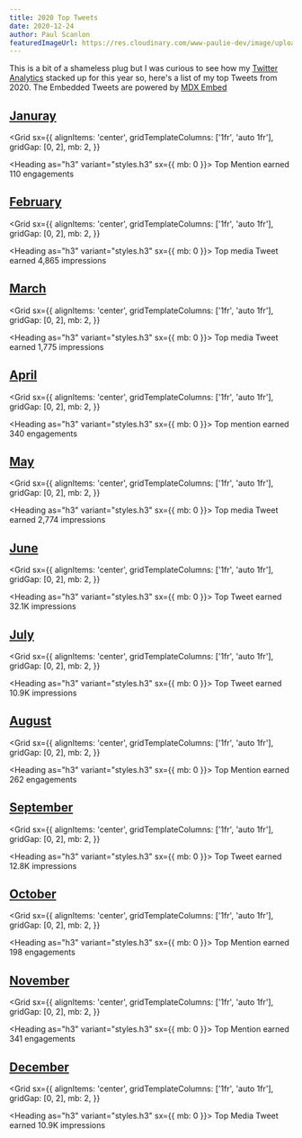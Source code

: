 ```yaml
---
title: 2020 Top Tweets
date: 2020-12-24
author: Paul Scanlon
featuredImageUrl: https://res.cloudinary.com/www-paulie-dev/image/upload/v1608796591/paulie.dev/2020/12/2020-top-tweets_hdbguj.jpg
---
```


This is a bit of a shameless plug but I was curious to see how my [Twitter Analytics](https://analytics.twitter.com/)
stacked up for this year so, here's a list of my top Tweets from 2020. The Embedded Tweets are powered by
[MDX Embed](https://mdx-embed.com/)

## [Januray](#januray)

<Grid
  sx={{
    alignItems: 'center',
    gridTemplateColumns: ['1fr', 'auto 1fr'],
    gridGap: [0, 2],
    mb: 2,
  }}
>
  <Heading as="h3" variant="styles.h3" sx={{ mb: 0 }}>
    Top Mention
  </Heading>
  <Text>earned 110 engagements</Text>
</Grid>

<Tweet tweetLink="leeerob/status/1215004086350811136" />

<Divider />

## [February](#february)

<Grid
  sx={{
    alignItems: 'center',
    gridTemplateColumns: ['1fr', 'auto 1fr'],
    gridGap: [0, 2],
    mb: 2,
  }}
>
  <Heading as="h3" variant="styles.h3" sx={{ mb: 0 }}>
    Top media Tweet
  </Heading>
  <Text>earned 4,865 impressions</Text>
</Grid>

<Tweet tweetLink="PaulieScanlon/status/1232993668690259968" />

<Divider />

## [March](#march)

<Grid
  sx={{
    alignItems: 'center',
    gridTemplateColumns: ['1fr', 'auto 1fr'],
    gridGap: [0, 2],
    mb: 2,
  }}
>
  <Heading as="h3" variant="styles.h3" sx={{ mb: 0 }}>
    Top media Tweet
  </Heading>
  <Text>earned 1,775 impressions</Text>
</Grid>

<Tweet tweetLink="PaulieScanlon/status/1234067722704760832" />

<Divider />

## [April](#april)

<Grid
  sx={{
    alignItems: 'center',
    gridTemplateColumns: ['1fr', 'auto 1fr'],
    gridGap: [0, 2],
    mb: 2,
  }}
>
  <Heading as="h3" variant="styles.h3" sx={{ mb: 0 }}>
    Top mention
  </Heading>
  <Text>earned 340 engagements</Text>
</Grid>

<Tweet tweetLink="GatsbyJS/status/1252612165632249860" />

<Divider />

## [May](#may)

<Grid
  sx={{
    alignItems: 'center',
    gridTemplateColumns: ['1fr', 'auto 1fr'],
    gridGap: [0, 2],
    mb: 2,
  }}
>
  <Heading as="h3" variant="styles.h3" sx={{ mb: 0 }}>
    Top media Tweet
  </Heading>
  <Text>earned 2,774 impressions</Text>
</Grid>

<Tweet tweetLink="PaulieScanlon/status/1277878622011961345" />

<Divider />

## [June](#june)

<Grid
  sx={{
    alignItems: 'center',
    gridTemplateColumns: ['1fr', 'auto 1fr'],
    gridGap: [0, 2],
    mb: 2,
  }}
>
  <Heading as="h3" variant="styles.h3" sx={{ mb: 0 }}>
    Top Tweet
  </Heading>
  <Text>earned 32.1K impressions</Text>
</Grid>

<Tweet tweetLink="PaulieScanlon/status/1273643106928394245" />

<Divider />

## [July](#july)

<Grid
  sx={{
    alignItems: 'center',
    gridTemplateColumns: ['1fr', 'auto 1fr'],
    gridGap: [0, 2],
    mb: 2,
  }}
>
  <Heading as="h3" variant="styles.h3" sx={{ mb: 0 }}>
    Top Tweet
  </Heading>
  <Text>earned 10.9K impressions</Text>
</Grid>

<Tweet tweetLink="PaulieScanlon/status/1296029204186828801" />

<Divider />

## [August](#august)

<Grid
  sx={{
    alignItems: 'center',
    gridTemplateColumns: ['1fr', 'auto 1fr'],
    gridGap: [0, 2],
    mb: 2,
  }}
>
  <Heading as="h3" variant="styles.h3" sx={{ mb: 0 }}>
    Top Mention
  </Heading>
  <Text>earned 262 engagements</Text>
</Grid>

<Tweet tweetLink="GatsbyJS/status/1300848441002733570" />

<Divider />

## [September](#september)

<Grid
  sx={{
    alignItems: 'center',
    gridTemplateColumns: ['1fr', 'auto 1fr'],
    gridGap: [0, 2],
    mb: 2,
  }}
>
  <Heading as="h3" variant="styles.h3" sx={{ mb: 0 }}>
    Top Tweet
  </Heading>
  <Text>earned 12.8K impressions</Text>
</Grid>

<Tweet tweetLink="PaulieScanlon/status/1301223086214262784" />

<Divider />

## [October](#october)

<Grid
  sx={{
    alignItems: 'center',
    gridTemplateColumns: ['1fr', 'auto 1fr'],
    gridGap: [0, 2],
    mb: 2,
  }}
>
  <Heading as="h3" variant="styles.h3" sx={{ mb: 0 }}>
    Top Mention
  </Heading>
  <Text>earned 198 engagements</Text>
</Grid>

<Tweet tweetLink="GatsbyJS/status/1316395674804592644" />

<Divider />

## [November](#november)

<Grid
  sx={{
    alignItems: 'center',
    gridTemplateColumns: ['1fr', 'auto 1fr'],
    gridGap: [0, 2],
    mb: 2,
  }}
>
  <Heading as="h3" variant="styles.h3" sx={{ mb: 0 }}>
    Top Mention
  </Heading>
  <Text>earned 341 engagements</Text>
</Grid>

<Tweet tweetLink="Netlify/status/1331599033073340416" />

<Divider />

## [December](#december)

<Grid
  sx={{
    alignItems: 'center',
    gridTemplateColumns: ['1fr', 'auto 1fr'],
    gridGap: [0, 2],
    mb: 2,
  }}
>
  <Heading as="h3" variant="styles.h3" sx={{ mb: 0 }}>
    Top Media Tweet
  </Heading>
  <Text>earned 10.9K impressions</Text>
</Grid>

<Tweet tweetLink="PaulieScanlon/status/1341024963504058369" />
